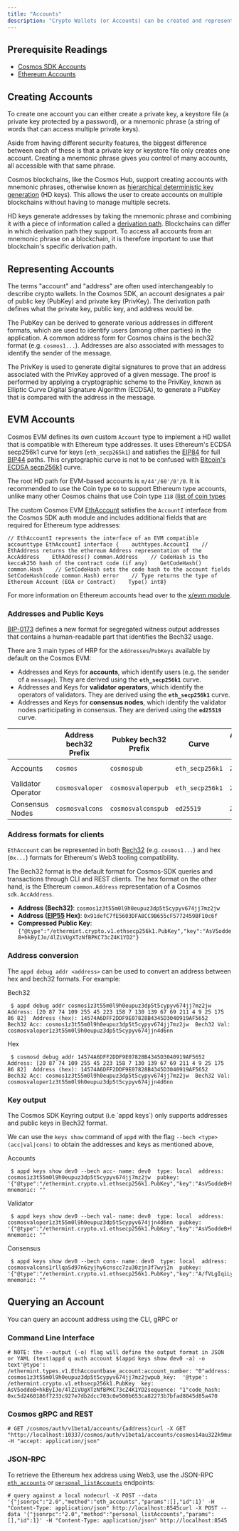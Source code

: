 ```yaml
---
title: "Accounts"
description: "Crypto Wallets (or Accounts) can be created and represented in unique ways on different blockchains. For developers who interface with account types on a Cosmos EVM chain, e.g. during wallet integration on their dApp frontend, it is therefore important to understand that accounts in the Cosmos EVM are implemented to be compatible with Ethereum type addresses."
---
```


## Prerequisite Readings[​](#prerequisite-readings "Direct link to Prerequisite Readings")

* [Cosmos SDK Accounts](https://docs.cosmos.network/main/learn/beginner/accounts)
* [Ethereum Accounts](https://ethereum.org/en/whitepaper/#ethereum-accounts)

## Creating Accounts[​](#creating-accounts "Direct link to Creating Accounts")

To create one account you can either create a private key, a keystore file (a private key protected by a password), or a mnemonic phrase (a string of words that can access multiple private keys).

Aside from having different security features, the biggest difference between each of these is that a private key or keystore file only creates one account. Creating a mnemonic phrase gives you control of many accounts, all accessible with that same phrase.

Cosmos blockchains, like the Cosmos Hub, support creating accounts with mnemonic phrases, otherwise known as [hierarchical deterministic key generation](https://github.com/confio/cosmos-hd-key-derivation-spec) (HD keys). This allows the user to create accounts on multiple blockchains without having to manage multiple secrets.

HD keys generate addresses by taking the mnemonic phrase and combining it with a piece of information called a [derivation path](https://learnmeabitcoin.com/technical/derivation-paths). Blockchains can differ in which derivation path they support. To access all accounts from an mnemonic phrase on a blockchain, it is therefore important to use that blockchain's specific derivation path.

## Representing Accounts[​](#representing-accounts "Direct link to Representing Accounts")

The terms "account" and "address" are often used interchangeably to describe crypto wallets. In the Cosmos SDK, an account designates a pair of public key (PubKey) and private key (PrivKey). The derivation path defines what the private key, public key, and address would be.

The PubKey can be derived to generate various addresses in different formats, which are used to identify users (among other parties) in the application. A common address form for Cosmos chains is the bech32 format (e.g. `cosmos1...`). Addresses are also associated with messages to identify the sender of the message.

The PrivKey is used to generate digital signatures to prove that an address associated with the PrivKey approved of a given message. The proof is performed by applying a cryptographic scheme to the PrivKey, known as Elliptic Curve Digital Signature Algorithm (ECDSA), to generate a PubKey that is compared with the address in the message.

## EVM Accounts[​](#evm-accounts "Direct link to EVM Accounts")

Cosmos EVM defines its own custom `Account` type to implement a HD wallet that is compatible with Ethereum type addresses. It uses Ethereum's ECDSA secp256k1 curve for keys (`eth_secp265k1`) and satisfies the [EIP84](https://github.com/ethereum/EIPs/issues/84) for full [BIP44](https://github.com/bitcoin/bips/blob/master/bip-0044.mediawiki) paths. This cryptographic curve is not to be confused with [Bitcoin's ECDSA secp256k1](https://en.bitcoin.it/wiki/Secp256k1) curve.

The root HD path for EVM-based accounts is `m/44'/60'/0'/0`. It is recommended to use the Coin type `60` to support Ethereum type accounts, unlike many other Cosmos chains that use Coin type `118` ([list of coin types](https://github.com/satoshilabs/slips/blob/master/slip-0044.md)

The custom Cosmos EVM [EthAccount](https://github.com/cosmos/evm/blob/main/types/account.go#L28-L33) satisfies the `AccountI` interface from the Cosmos SDK auth module and includes additional fields that are required for Ethereum type addresses:

```
// EthAccountI represents the interface of an EVM compatible accounttype EthAccountI interface {    authtypes.AccountI    // EthAddress returns the ethereum Address representation of the AccAddress    EthAddress() common.Address    // CodeHash is the keccak256 hash of the contract code (if any)    GetCodeHash() common.Hash    // SetCodeHash sets the code hash to the account fields    SetCodeHash(code common.Hash) error    // Type returns the type of Ethereum Account (EOA or Contract)    Type() int8}
```

For more information on Ethereum accounts head over to the [x/evm module](/documentation/cosmos-sdk/modules/vm#concepts).

### Addresses and Public Keys[​](#addresses-and-public-keys "Direct link to Addresses and Public Keys")

[BIP-0173](https://github.com/satoshilabs/slips/blob/master/slip-0173.md) defines a new format for segregated witness output addresses that contains a human-readable part that identifies the Bech32 usage.

There are 3 main types of HRP for the `Addresses`/`PubKeys` available by default on the Cosmos EVM:

* Addresses and Keys for **accounts**, which identify users (e.g. the sender of a `message`). They are derived using the **`eth_secp256k1`** curve.
* Addresses and Keys for **validator operators**, which identify the operators of validators. They are derived using the **`eth_secp256k1`** curve.
* Addresses and Keys for **consensus nodes**, which identify the validator nodes participating in consensus. They are derived using the **`ed25519`** curve.

|                    | Address bech32 Prefix | Pubkey bech32 Prefix | Curve           | Address byte length | Pubkey byte length |
| ------------------ | --------------------- | -------------------- | --------------- | ------------------- | ------------------ |
| Accounts           | `cosmos`              | `cosmospub`          | `eth_secp256k1` | `20`                | `33` (compressed)  |
| Validator Operator | `cosmosvaloper`       | `cosmosvaloperpub`   | `eth_secp256k1` | `20`                | `33` (compressed)  |
| Consensus Nodes    | `cosmosvalcons`       | `cosmosvalconspub`   | `ed25519`       | `20`                | `32`               |

### Address formats for clients[​](#address-formats-for-clients "Direct link to Address formats for clients")

`EthAccount` can be represented in both [Bech32](https://en.bitcoin.it/wiki/Bech32) (e.g. `cosmos1...`) and hex (`0x...`) formats for Ethereum's Web3 tooling compatibility.

The Bech32 format is the default format for Cosmos-SDK queries and transactions through CLI and REST clients. The hex format on the other hand, is the Ethereum `common.Address` representation of a Cosmos `sdk.AccAddress`.

* **Address (Bech32)**: `cosmos1z3t55m0l9h0eupuz3dp5t5cypyv674jj7mz2jw`
* **Address ([EIP55](https://eips.ethereum.org/EIPS/eip-55) Hex)**: `0x91defC7fE5603DFA8CC9B655cF5772459BF10c6f`
* **Compressed Public Key**: `{"@type":"/ethermint.crypto.v1.ethsecp256k1.PubKey","key":"AsV5oddeB+hkByIJo/4lZiVUgXTzNfBPKC73cZ4K1YD2"}`

### Address conversion[​](#address-conversion "Direct link to Address conversion")

The `appd debug addr <address>` can be used to convert an address between hex and bech32 formats. For example:

Bech32

```
 $ appd debug addr cosmos1z3t55m0l9h0eupuz3dp5t5cypyv674jj7mz2jw  Address: [20 87 74 109 255 45 223 158 7 130 139 67 69 211 4 9 25 175 86 82]  Address (hex): 14574A6DFF2DDF9E07828B4345D3040919AF5652  Bech32 Acc: cosmos1z3t55m0l9h0eupuz3dp5t5cypyv674jj7mz2jw  Bech32 Val: cosmosvaloper1z3t55m0l9h0eupuz3dp5t5cypyv674jjn4d6nn
```

Hex

```
 $ cosmosd debug addr 14574A6DFF2DDF9E07828B4345D3040919AF5652  Address: [20 87 74 109 255 45 223 158 7 130 139 67 69 211 4 9 25 175 86 82]  Address (hex): 14574A6DFF2DDF9E07828B4345D3040919AF5652  Bech32 Acc: cosmos1z3t55m0l9h0eupuz3dp5t5cypyv674jj7mz2jw  Bech32 Val: cosmosvaloper1z3t55m0l9h0eupuz3dp5t5cypyv674jjn4d6nn
```

### Key output[​](#key-output "Direct link to Key output")

<Check>
  The Cosmos SDK Keyring output (i.e `appd keys`) only supports addresses and public keys in Bech32 format.
</Check>

We can use the `keys show` command of `appd` with the flag `--bech <type> (acc|val|cons)` to obtain the addresses and keys as mentioned above,

Accounts

```
 $ appd keys show dev0 --bech acc- name: dev0  type: local  address: cosmos1z3t55m0l9h0eupuz3dp5t5cypyv674jj7mz2jw  pubkey: '{"@type":"/ethermint.crypto.v1.ethsecp256k1.PubKey","key":"AsV5oddeB+hkByIJo/4lZiVUgXTzNfBPKC73cZ4K1YD2"}'  mnemonic: ""
```

Validator

```
 $ appd keys show dev0 --bech val- name: dev0  type: local  address: cosmosvaloper1z3t55m0l9h0eupuz3dp5t5cypyv674jjn4d6nn  pubkey: '{"@type":"/ethermint.crypto.v1.ethsecp256k1.PubKey","key":"AsV5oddeB+hkByIJo/4lZiVUgXTzNfBPKC73cZ4K1YD2"}'  mnemonic: ""
```

Consensus

```
 $ appd keys show dev0 --bech cons- name: dev0  type: local  address: cosmosvalcons1rllqa5d97n6zyjhy6cnscc7zu30zjn3f7wyj2n  pubkey: '{"@type":"/ethermint.crypto.v1.ethsecp256k1.PubKey","key":"A/fVLgIqiLykFQxum96JkSOoTemrXD0tFaFQ1B0cpB2c"}'  mnemonic: ""
```

## Querying an Account[​](#querying-an-account "Direct link to Querying an Account")

You can query an account address using the CLI, gRPC or

### Command Line Interface[​](#command-line-interface "Direct link to Command Line Interface")

```
# NOTE: the --output (-o) flag will define the output format in JSON or YAML (text)appd q auth account $(appd keys show dev0 -a) -o text'@type': /ethermint.types.v1.EthAccountbase_account:account_number: "0"address: cosmos1z3t55m0l9h0eupuz3dp5t5cypyv674jj7mz2jwpub_key:  '@type': /ethermint.crypto.v1.ethsecp256k1.PubKey  key: AsV5oddeB+hkByIJo/4lZiVUgXTzNfBPKC73cZ4K1YD2sequence: "1"code_hash: 0xc5d2460186f7233c927e7db2dcc703c0e500b653ca82273b7bfad8045d85a470
```

### Cosmos gRPC and REST[​](#cosmos-grpc-and-rest "Direct link to Cosmos gRPC and REST")

```
# GET /cosmos/auth/v1beta1/accounts/{address}curl -X GET "http://localhost:10337/cosmos/auth/v1beta1/accounts/cosmos14au322k9munkmx5wrchz9q30juf5wjgz2cfqku" -H "accept: application/json"
```

### JSON-RPC[​](#json-rpc "Direct link to JSON-RPC")

To retrieve the Ethereum hex address using Web3, use the JSON-RPC [`eth_accounts`](/api-reference/ethereum-json-rpc/methods#eth-accounts) or [`personal_listAccounts`](/api-reference/ethereum-json-rpc/methods#personal-listAccounts) endpoints:

```
# query against a local nodecurl -X POST --data '{"jsonrpc":"2.0","method":"eth_accounts","params":[],"id":1}' -H "Content-Type: application/json" http://localhost:8545curl -X POST --data '{"jsonrpc":"2.0","method":"personal_listAccounts","params":[],"id":1}' -H "Content-Type: application/json" http://localhost:8545
```

